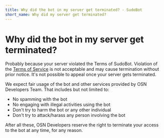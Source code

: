 ```yaml
---
title: Why did the bot in my server get terminated? - SudoBot
short_name: Why did my server get terminated?
---
```


# Why did the bot in my server get terminated?

Probably because your server violated the Terms of SudoBot. Violation of the [Terms of Service](terms.md) is not acceptable and may cause termination without prior notice. It's not possible to appeal once your server gets terminated.

We expect fair usage of the bot and other services provided by OSN Developers Team. That includes but not limited to:

-   No spamming with the bot
-   No engaging with illegal activities using the bot
-   Don't try to harm the bot or any other individual
-   Don't try to attack/harass any person involving the bot

After all these, OSN Developers reserve the right to terminate your access to the bot at any time, for any reason.
